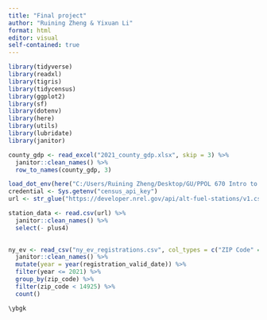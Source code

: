 ```yaml
---
title: "Final project"
author: "Ruining Zheng & Yixuan Li"
format: html
editor: visual
self-contained: true
---
```


```r
library(tidyverse)
library(readxl)
library(tigris)
library(tidycensus)
library(ggplot2)
library(sf)
library(dotenv)
library(here)
library(utils)
library(lubridate)
library(janitor)
```

```r
county_gdp <- read_excel("2021_county_gdp.xlsx", skip = 3) %>%
  janitor::clean_names() %>%
  row_to_names(county_gdp, 3)
```

```r
load_dot_env(here("C:/Users/Ruining Zheng/Desktop/GU/PPOL 670 Intro to Data Science/Final/Final_proj", ".env"))
credential <- Sys.getenv("census_api_key")
url <- str_glue("https://developer.nrel.gov/api/alt-fuel-stations/v1.csv?api_key={credential}&format=csv")

station_data <- read.csv(url) %>%
  janitor::clean_names() %>%
  select(- plus4)
  
```

```r
ny_ev <- read_csv("ny_ev_registrations.csv", col_types = c("ZIP Code" = "character")) %>%
  janitor::clean_names() %>%
  mutate(year = year(registration_valid_date)) %>%
  filter(year <= 2021) %>%
  group_by(zip_code) %>%
  filter(zip_code < 14925) %>%
  count()
```

```r
\ybgk
```
